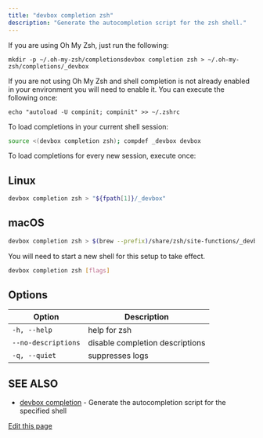 ```yaml
---
title: "devbox completion zsh"
description: "Generate the autocompletion script for the zsh shell."
---
```


If you are using Oh My Zsh, just run the following:

```
mkdir -p ~/.oh-my-zsh/completionsdevbox completion zsh > ~/.oh-my-zsh/completions/_devbox
```

If you are not using Oh My Zsh and shell completion is not already enabled in your environment you
will need to enable it. You can execute the following once:

```
echo "autoload -U compinit; compinit" >> ~/.zshrc
```

To load completions in your current shell session:

```bash
source <(devbox completion zsh); compdef _devbox devbox
```

To load completions for every new session, execute once:

## Linux[​](#linux "Direct link to Linux")

```bash
devbox completion zsh > "${fpath[1]}/_devbox"
```

## macOS[​](#macos "Direct link to macOS")

```bash
devbox completion zsh > $(brew --prefix)/share/zsh/site-functions/_devbox
```

You will need to start a new shell for this setup to take effect.

```bash
devbox completion zsh [flags]
```

## Options[​](#options "Direct link to Options")

| Option              | Description                     |
| ------------------- | ------------------------------- |
| `-h, --help`        | help for zsh                    |
| `--no-descriptions` | disable completion descriptions |
| `-q, --quiet`       | suppresses logs                 |

## SEE ALSO[​](#see-also "Direct link to SEE ALSO")

- [devbox completion](/docs/devbox/cli_reference/devbox_completion/) - Generate the autocompletion
  script for the specified shell

[Edit this page](https://github.com/jetify-com/devbox/tree/main/docs/app/docs/cli_reference/devbox_completion_zsh.md)
